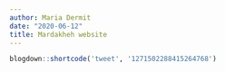 ```yaml
---
author: Maria Dermit
date: "2020-06-12"
title: Mardakheh website
---
```


```r
blogdown::shortcode('tweet', '1271502288415264768')
```
